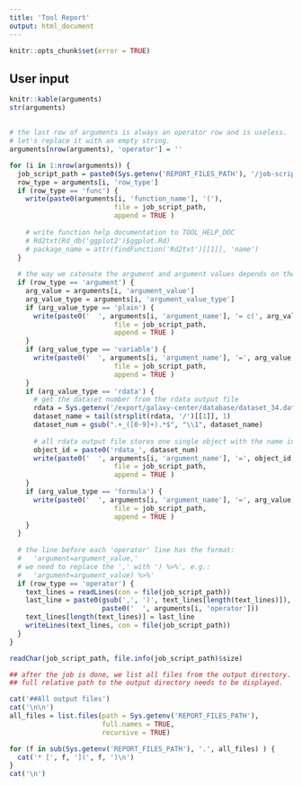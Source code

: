 ```yaml
---
title: 'Tool Report'
output: html_document
---
```


<style>
pre code, pre, code {
  white-space: pre !important;
  overflow-x: scroll !important;
  word-break: keep-all !important;
  word-wrap: initial !important;
}
</style>

```r
knitr::opts_chunk$set(error = TRUE)
```

## User input

```r
knitr::kable(arguments)
str(arguments)
```

## 

```r
# the last row of arguments is always an operator row and is useless. 
# let's replace it with an empty string.
arguments[nrow(arguments), 'operator'] = ''

for (i in 1:nrow(arguments)) {
  job_script_path = paste0(Sys.getenv('REPORT_FILES_PATH'), '/job-script.R')
  row_type = arguments[i, 'row_type']
  if (row_type == 'func') {
    write(paste0(arguments[i, 'function_name'], '('), 
                          file = job_script_path, 
                          append = TRUE )
    
    # write function help documentation to TOOL_HELP_DOC
    # Rd2txt(Rd_db('ggplot2')$ggplot.Rd)
    # package_name = attr(findFunction('Rd2txt')[[1]], 'name')
  }
  
  # the way we catenate the argument and argument values depends on the argument value type.
  if (row_type == 'argument') {
    arg_value = arguments[i, 'argument_value']
    arg_value_type = arguments[i, 'argument_value_type']
    if (arg_value_type == 'plain') {
      write(paste0('  ', arguments[i, 'argument_name'], '= c(', arg_value, '),'), 
                          file = job_script_path, 
                          append = TRUE )
    }
    if (arg_value_type == 'variable') {
      write(paste0('  ', arguments[i, 'argument_name'], '=', arg_value, ','), 
                          file = job_script_path, 
                          append = TRUE )
    }
    if (arg_value_type == 'rdata') {
      # get the dataset number from the rdata output file
      rdata = Sys.getenv('/export/galaxy-center/database/dataset_34.dat')
      dataset_name = tail(strsplit(rdata, '/')[[1]], 1)
      dataset_num = gsub(".+_([0-9]+).*$", "\\1", dataset_name)
      
      # all rdata output file stores one single object with the name in the format of rdata_DATASET_NUM.
      object_id = paste0('rdata_', dataset_num)
      write(paste0('  ', arguments[i, 'argument_name'], '=', object_id, ','), 
                          file = job_script_path, 
                          append = TRUE )
    }
    if (arg_value_type == 'formula') {
      write(paste0('  ', arguments[i, 'argument_name'], '=', arg_value, ','), 
                          file = job_script_path, 
                          append = TRUE )
    }
  }
  
  # the line before each 'operator' line has the format:
  #   'argument=argument_value,'
  # we need to replace the ',' with ') %>%', e.g.:
  #   'argument=argument_value) %>%'
  if (row_type == 'operator') {
    text_lines = readLines(con = file(job_script_path))
    last_line = paste0(gsub(',', ')', text_lines[length(text_lines)]), 
                       paste0('  ', arguments[i, 'operator']))
    text_lines[length(text_lines)] = last_line
    writeLines(text_lines, con = file(job_script_path))
  } 
}

```


```r
readChar(job_script_path, file.info(job_script_path)$size)
```


```r
## after the job is done, we list all files from the output directory.
## full relative path to the output directory needs to be displayed.

cat('##All output files')
cat('\n\n')
all_files = list.files(path = Sys.getenv('REPORT_FILES_PATH'), 
                       full.names = TRUE, 
                       recursive = TRUE)

for (f in sub(Sys.getenv('REPORT_FILES_PATH'), '.', all_files) ) {
  cat('* [', f, '](', f, ')\n')
}
cat('\n')
```